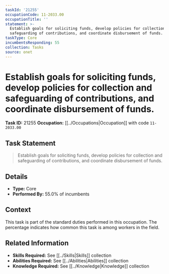 ```yaml
---
taskId: '21255'
occupationCode: 11-2033.00
occupationTitle: ''
statement: >-
  Establish goals for soliciting funds, develop policies for collection and
  safeguarding of contributions, and coordinate disbursement of funds.
taskType: Core
incumbentsResponding: 55
collection: Tasks
source: onet
---
```

# Establish goals for soliciting funds, develop policies for collection and safeguarding of contributions, and coordinate disbursement of funds.

**Task ID:** 21255
**Occupation:** [[../Occupations|Occupation]] with code `11-2033.00`

## Task Statement

> Establish goals for soliciting funds, develop policies for collection and safeguarding of contributions, and coordinate disbursement of funds.

## Details

- **Type:** Core
- **Performed By:** 55.0% of incumbents

## Context

This task is part of the standard duties performed in this occupation. The percentage indicates how common this task is among workers in the field.

## Related Information

- **Skills Required:** See [[../Skills|Skills]] collection
- **Abilities Required:** See [[../Abilities|Abilities]] collection
- **Knowledge Required:** See [[../Knowledge|Knowledge]] collection
